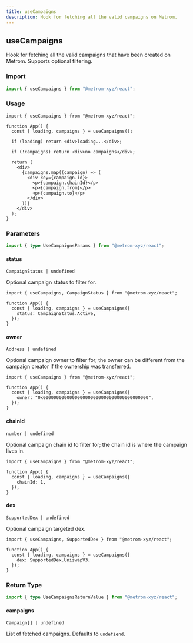```yaml
---
title: useCampaigns
description: Hook for fetching all the valid campaigns on Metrom.
---
```



## useCampaigns

Hook for fetching all the valid campaigns that have been created on Metrom.
Supports optional filtering.

### Import

```ts
import { useCampaigns } from "@metrom-xyz/react";
```

### Usage

```tsx
import { useCampaigns } from "@metrom-xyz/react";

function App() {
  const { loading, campaigns } = useCampaigns();

  if (loading) return <div>loading...</div>;

  if (!campaigns) return <div>no campaigns</div>;

  return (
    <div>
      {campaigns.map((campaign) => (
        <div key={campaign.id}>
          <p>{campaign.chainId}</p>
          <p>{campaign.from}</p>
          <p>{campaign.to}</p>
        </div>
      ))}
    </div>
  );
}
```

### Parameters

```ts
import { type UseCampaignsParams } from "@metrom-xyz/react";
```

#### status

`CampaignStatus | undefined`

Optional campaign status to filter for.

```tsx
import { useCampaigns, CampaignStatus } from "@metrom-xyz/react";

function App() {
  const { loading, campaigns } = useCampaigns({
    status: CampaignStatus.Active,
  });
}
```

#### owner

`Address | undefined`

Optional campaign owner to filter for; the owner can be different from the
campaign creator if the ownership was transferred.

```tsx
import { useCampaigns } from "@metrom-xyz/react";

function App() {
  const { loading, campaigns } = useCampaigns({
    owner: "0x0000000000000000000000000000000000000000",
  });
}
```

#### chainId

`number | undefined`

Optional campaign chain id to filter for; the chain id is where the campaign
lives in.

```tsx
import { useCampaigns } from "@metrom-xyz/react";

function App() {
  const { loading, campaigns } = useCampaigns({
    chainId: 1,
  });
}
```

#### dex

`SupportedDex | undefined`

Optional campaign targeted dex.

```tsx
import { useCampaigns, SupportedDex } from "@metrom-xyz/react";

function App() {
  const { loading, campaigns } = useCampaigns({
    dex: SupportedDex.UniswapV3,
  });
}
```

### Return Type

```ts
import { type UseCampaignsReturnValue } from "@metrom-xyz/react";
```

<BaseParams />

#### campaigns

`Campaign[] | undefined`

List of fetched campaigns. Defaults to `undefiend`.
